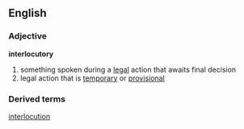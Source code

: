 == English ==
=== Adjective ===
'''interlocutory'''
#something spoken during a [[legal]] action that awaits final decision
#legal action that is [[temporary]] or [[provisional]]

===Derived terms===
[[interlocution]]